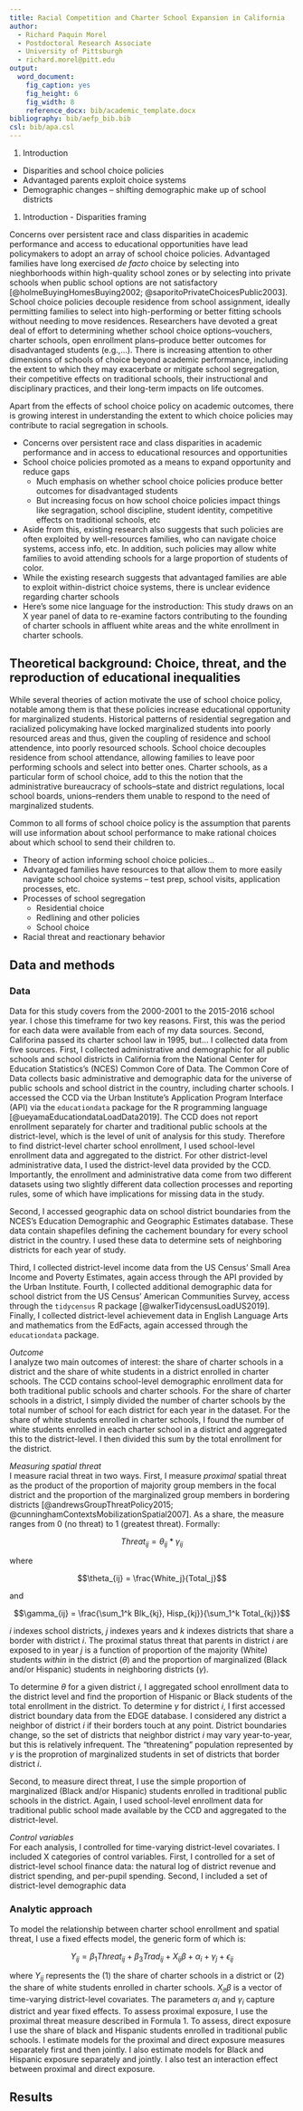 ```yaml
---
title: Racial Competition and Charter School Expansion in California
author:
  - Richard Paquin Morel
  - Postdoctoral Research Associate
  - University of Pittsburgh
  - richard.morel@pitt.edu
output:
  word_document:
    fig_caption: yes
    fig_height: 6
    fig_width: 8
    reference_docx: bib/academic_template.docx
bibliography: bib/aefp_bib.bib
csl: bib/apa.csl
---
```


1. Introduction
  - Disparities and school choice policies
  - Advantaged parents exploit choice systems
  - Demographic changes -- shifting demographic make up of school districts

1. Introduction - Disparities framing

Concerns over persistent race and class disparities in academic performance and access to educational opportunities have lead policymakers to adopt an array of school choice policies. Advantaged families have long exercised _de facto_ choice by selecting into nieghborhoods within high-quality school zones or by selecting into private schools when public school options are not satisfactory [@holmeBuyingHomesBuying2002; @saporitoPrivateChoicesPublic2003]. School choice policies decouple residence from school assignment, ideally permitting families to select into high-performing or better fitting schools without needing to move residences. Researchers have devoted a great deal of effort to determining whether school choice options--vouchers, charter schools, open enrollment plans--produce better outcomes for disadvantaged students (e.g.,...). There is increasing attention to other dimensions of schools of choice beyond academic performance, including the extent to which they may exacerbate or mitigate school segregation, their competitive effects on traditional schools, their instructional and disciplinary practices, and their long-term impacts on life outcomes. 

Apart from the effects of school choice policy on academic outcomes, there is growing interest in understanding the extent to which choice policies may contribute to racial segregation in schools. 

  - Concerns over persistent race and class disparities in academic performance and in access to educational resources and opportunities
  - School choice policies promoted as a means to expand opportunity and reduce gaps
    - Much emphasis on whether school choice policies produce better outcomes for disadvantaged students
    - But increasing focus on how school choice policies impact things like segragation, school discipline, student identity, competitive effects on traditional schools, etc
  - Aside from this, existing research also suggests that such policies are often exploited by well-resources families, who can navigate choice systems, access info, etc. In addition, such policies may allow white families to avoid attending schools for a large proportion of students of color.
  - While the existing research suggests that advantaged families are able to exploit within-district choice systems, there is unclear evidence regarding charter schools
  - Here's some nice language for the instroduction: This study draws on an X year panel of data to re-examine factors contributing to the founding of charter schools in affluent white areas and the white enrollment in charter schools. 

## Theoretical background: Choice, threat, and the reproduction of educational inequalities

While several theories of action motivate the use of school choice policy, notable among them is that these policies increase educational opportunity for marginalized students. Historical patterns of residential segregation and racialized policymaking have locked marginalized students into poorly resourced areas and thus, given the coupling of residence and school attendence, into poorly resourced schools. School choice decouples residence from school attendance, allowing families to leave poor performing schools and select into better ones. Charter schools, as a particular form of school choice, add to this the notion that the administrative bureaucracy of schools--state and district regulations, local school boards, unions--renders them unable to respond to the need of marginalized students. 

Common to all forms of school choice policy is the assumption that parents will use information about school performance to make rational choices about which school to send their children to.

  - Theory of action informing school choice policies...
  - Advantaged families have resources to that allow them to more easily navigate school choice systems -- test prep, school visits, application processes, etc.
  - Processes of school segregation
    - Residential choice
    - Redlining and other policies
    - School choice
  - Racial threat and reactionary behavior

## Data and methods  

### Data  
Data for this study covers from the 2000-2001 to the 2015-2016 school year.
I chose this timeframe for two key reasons. 
First, this was the period for each data were available from each of my data sources.
Second, Califorina passed its charter school law in 1995, but...
I collected data from five sources.
First, I collected administrative and demographic for all public schools and school districts in California from the National Center for Education Statistics's (NCES) Common Core of Data. 
The Common Core of Data collects basic administrative and demographic data for the universe of public schools and school district in the country, including charter schools. 
I accessed the CCD via the Urban Institute's Application Program Interface (API) via the `educationdata` package for the R programming language [@ueyamaEducationdataLoadData2019]. 
The CCD does not report enrollment separately for charter and traditional public schools at the district-level, which is the level of unit of analysis for this study.
Therefore to find district-level charter school enrollment, I used school-level enrollment data and aggregated to the district.
For other district-level administrative data, I used the district-level data provided by the CCD.
Importantly, the enrollment and administrative data come from two different datasets using two slightly different data collection processes and reporting rules, some of which have implications for missing data in the study.

Second, I accessed geographic data on school district boundaries from the NCES's Education Demographic and Geographic Estimates database.
These data contain shapefiles defining the cachement boundary for every school district in the country. 
I used these data to determine sets of neighboring districts for  each year of study.

Third, I collected district-level income data from the US Census' Small Area Income and Poverty Estimates, again access through the API provided by the Urban Institute.
Fourth, I collected additional demographic data for school district from the US Census' American Communities Survey, access through the `tidycensus` R package [@walkerTidycensusLoadUS2019].
Finally, I collected district-level achievement data in English Language Arts and mathematics from the EdFacts, again accessed through the `educationdata` package.

_Outcome_  
I analyze two main outcomes of interest: the share of charter schools in a district and the share of white students in a district enrolled in charter schools.
The CCD contains school-level demographic enrollment data for both traditional public schools and charter schools. For the share of charter schools in a district, I simply divided the number of charter schools by the total number of school for each district for each year in the dataset.
For the share of white students enrolled in charter schools, I found the number of white students enrolled in each charter school in a district and aggregated this to the district-level.
I then divided this sum by the total enrollment for the district.


_Measuring spatial threat_  
I measure racial threat in two ways. 
First, I measure _proximal_ spatial threat as the product of the proportion of majority group members in the focal district and the proportion of the marginalized group members in bordering districts [@andrewsGroupThreatPolicy2015; @cunninghamContextsMobilizationSpatial2007]. 
As a share, the measure ranges from 0 (no threat) to 1 (greatest threat). 
Formally:

$$Threat_{ij} = \theta_{ij} * \gamma_{ij}$$

where 

$$\theta_{ij} = \frac{White_j}{Total_j}$$

and

$$\gamma_{ij} = \frac{\sum_1^k Blk_{kj}, Hisp_{kj}}{\sum_1^k Total_{kj}}$$

$i$ indexes school districts, $j$ indexes years and $k$ indexes districts that share a border with district $i$. 
The proximal status threat that parents in district $i$ are exposed to in year $j$ is a function of proportion of the majority (White) students _within_ in the district ($\theta$) and the proportion of marginalized (Black and/or Hispanic) students in neighboring districts ($\gamma$). 

To determine $\theta$ for a given district $i$, I aggregated school enrollment data to the district level and find the proportion of Hispanic or Black students of the total enrollment in the district.
To determine $\gamma$ for district $i$, I first accessed district boundary data from the EDGE database. 
I considered any district a neighbor of district $i$ if their borders touch at any point.
District boundaries change, so the set of districts that neighbor district $i$ may vary year-to-year, but this is relatively infrequent.
The "threatening" population represented by $\gamma$ is the proprotion of marginalized students in set of districts that border district $i$.

Second, to measure direct threat, I use the simple proportion of marginalized (Black and/or Hispanic) students enrolled in traditional public schools in the district. 
Again, I used school-level enrollment data for traditional public school made available by the CCD and aggregated to the district-level.

_Control variables_  
For each analysis, I controlled for time-varying district-level covariates. I included X categories of control variables. First, I controlled for a set of district-level school finance data: the natural log of district revenue and district spending, and per-pupil spending. Second, I included a set of district-level demographic data 

### Analytic approach  

To model the relationship between charter school enrollment and spatial threat, I use a fixed effects model, the generic form of which is:

$$ Y_{ij} = \beta_1Threat_{ij} + \beta_3 Trad_{ij} + X_{ij}\beta + \alpha_i + \gamma_j + \epsilon_{ij} $$

where $Y_{ij}$ represents the (1) the share of charter schools in a district or (2) the share of white students enrolled in charter schools. 
$X_{it}\beta$ is a vector of time-varying district-level covariates. 
The parameters $\alpha_i$ and $\gamma_i$ capture district and year fixed effects.
To assess proximal exposure, I use the proximal threat measure described in Formula 1. 
To assess, direct exposure I use the share of black and Hispanic students enrolled in traditional public schools.
I estimate models for the proximal and direct exposure measures separately first and then jointly.
I also estimate models for Black and Hispanic exposure separately and jointly.
I also test an interaction effect between proximal and direct exposure.

## Results

